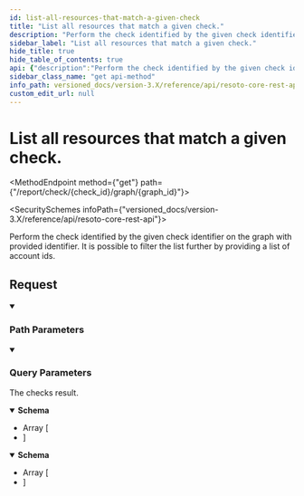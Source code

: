 ```yaml
---
id: list-all-resources-that-match-a-given-check
title: "List all resources that match a given check."
description: "Perform the check identified by the given check identifier on the graph with provided identifier. It is possible to filter the list further by providing a list of account ids."
sidebar_label: "List all resources that match a given check."
hide_title: true
hide_table_of_contents: true
api: {"description":"Perform the check identified by the given check identifier on the graph with provided identifier. It is possible to filter the list further by providing a list of account ids.\n","tags":["report"],"parameters":[{"name":"graph_id","in":"path","description":"The ID of the graph to check.","schema":{"type":"string"},"example":"resoto","required":true},{"name":"check_id","in":"path","description":"The ID of the check to perform.","schema":{"type":"string"},"example":"aws_ec2_snapshot_encrypted","required":true},{"name":"accounts","in":"query","description":"Only show resources in one of the provided accounts.","schema":{"type":"string"},"explode":false,"example":"123456789012,123456789013"}],"responses":{"200":{"description":"The checks result.","content":{"application/json":{"schema":{"items":{"type":"object","additionalProperties":true,"properties":{"kind":{"type":"string","description":"The kind of this node."}},"example":{"id":"123456","reported":{"kind":"test.person","name":"Batman","city":"Gotham"}},"title":"Node"}}},"application/ndjson":{"schema":{"items":{"type":"object","additionalProperties":true,"properties":{"kind":{"type":"string","description":"The kind of this node."}},"example":{"id":"123456","reported":{"kind":"test.person","name":"Batman","city":"Gotham"}},"title":"Node"}}}}}},"method":"get","path":"/report/check/{check_id}/graph/{graph_id}","servers":[{"url":"https://{host}:{port}","variables":{"host":{"default":"localhost"},"port":{"default":"8900"}}}],"info":{"title":"Resoto Core REST API","version":"V1"},"postman":{"name":"List all resources that match a given check.","description":{"content":"Perform the check identified by the given check identifier on the graph with provided identifier. It is possible to filter the list further by providing a list of account ids.\n","type":"text/plain"},"url":{"path":["report","check",":check_id","graph",":graph_id"],"host":["{{baseUrl}}"],"query":[{"disabled":false,"description":{"content":"Only show resources in one of the provided accounts.","type":"text/plain"},"key":"accounts","value":""}],"variable":[{"disabled":false,"description":{"content":"(Required) The ID of the graph to check.","type":"text/plain"},"type":"any","value":"","key":"graph_id"},{"disabled":false,"description":{"content":"(Required) The ID of the check to perform.","type":"text/plain"},"type":"any","value":"","key":"check_id"}]},"header":[{"key":"Accept","value":"application/json"}],"method":"GET"}}
sidebar_class_name: "get api-method"
info_path: versioned_docs/version-3.X/reference/api/resoto-core-rest-api
custom_edit_url: null
---
```



<h1 className={"openapi__heading"}>List all resources that match a given check.</h1>

<MethodEndpoint method={"get"} path={"/report/check/{check_id}/graph/{graph_id}"}></MethodEndpoint>

<SecuritySchemes infoPath={"versioned_docs/version-3.X/reference/api/resoto-core-rest-api"}></SecuritySchemes>

Perform the check identified by the given check identifier on the graph with provided identifier. It is possible to filter the list further by providing a list of account ids.

## Request

<details style={{"marginBottom":"1rem"}} className={"openapi-markdown__details"} data-collapsed={false} open={true}><summary style={{}}><h3 className={"openapi-markdown__details-summary-header-params"}>Path Parameters</h3></summary><div><ul><ParamsItem className={"paramsItem"} param={{"name":"graph_id","in":"path","description":"The ID of the graph to check.","schema":{"type":"string"},"example":"resoto","required":true}}></ParamsItem><ParamsItem className={"paramsItem"} param={{"name":"check_id","in":"path","description":"The ID of the check to perform.","schema":{"type":"string"},"example":"aws_ec2_snapshot_encrypted","required":true}}></ParamsItem></ul></div></details><details style={{"marginBottom":"1rem"}} className={"openapi-markdown__details"} data-collapsed={false} open={true}><summary style={{}}><h3 className={"openapi-markdown__details-summary-header-params"}>Query Parameters</h3></summary><div><ul><ParamsItem className={"paramsItem"} param={{"name":"accounts","in":"query","description":"Only show resources in one of the provided accounts.","schema":{"type":"string"},"explode":false,"example":"123456789012,123456789013"}}></ParamsItem></ul></div></details><div><div><ApiTabs><TabItem label={"200"} value={"200"}><div>

The checks result.

</div><div><MimeTabs className={"openapi-tabs__mime"} schemaType={"response"}><TabItem label={"application/json"} value={"application/json"}><SchemaTabs className={"openapi-tabs__schema"}><TabItem label={"Schema"} value={"Schema"}><details style={{}} className={"openapi-markdown__details response"} data-collapsed={false} open={true}><summary style={{}} className={"openapi-markdown__details-summary-response"}><strong>Schema</strong></summary><div style={{"textAlign":"left","marginLeft":"1rem"}}></div><ul style={{"marginLeft":"1rem"}}><li><div style={{"fontSize":"var(--ifm-code-font-size)","opacity":"0.6","marginLeft":"-.5rem","paddingBottom":".5rem"}}>Array [</div></li><SchemaItem collapsible={false} name={"kind"} required={false} schemaName={"string"} qualifierMessage={undefined} schema={{"type":"string","description":"The kind of this node."}}></SchemaItem><li><div style={{"fontSize":"var(--ifm-code-font-size)","opacity":"0.6","marginLeft":"-.5rem"}}>]</div></li></ul></details></TabItem><TabItem label={"Example (from schema)"} value={"Example (from schema)"}><ResponseSamples responseExample={"[\n  {\n    \"id\": \"123456\",\n    \"reported\": {\n      \"kind\": \"test.person\",\n      \"name\": \"Batman\",\n      \"city\": \"Gotham\"\n    }\n  }\n]"} language={"json"}></ResponseSamples></TabItem></SchemaTabs></TabItem><TabItem label={"application/ndjson"} value={"application/ndjson"}><SchemaTabs className={"openapi-tabs__schema"}><TabItem label={"Schema"} value={"Schema"}><details style={{}} className={"openapi-markdown__details response"} data-collapsed={false} open={true}><summary style={{}} className={"openapi-markdown__details-summary-response"}><strong>Schema</strong></summary><div style={{"textAlign":"left","marginLeft":"1rem"}}></div><ul style={{"marginLeft":"1rem"}}><li><div style={{"fontSize":"var(--ifm-code-font-size)","opacity":"0.6","marginLeft":"-.5rem","paddingBottom":".5rem"}}>Array [</div></li><SchemaItem collapsible={false} name={"kind"} required={false} schemaName={"string"} qualifierMessage={undefined} schema={{"type":"string","description":"The kind of this node."}}></SchemaItem><li><div style={{"fontSize":"var(--ifm-code-font-size)","opacity":"0.6","marginLeft":"-.5rem"}}>]</div></li></ul></details></TabItem><TabItem label={"Example (from schema)"} value={"Example (from schema)"}><ResponseSamples responseExample={"[\n  {\n    \"id\": \"123456\",\n    \"reported\": {\n      \"kind\": \"test.person\",\n      \"name\": \"Batman\",\n      \"city\": \"Gotham\"\n    }\n  }\n]"} language={"json"}></ResponseSamples></TabItem></SchemaTabs></TabItem></MimeTabs></div></TabItem></ApiTabs></div></div>

